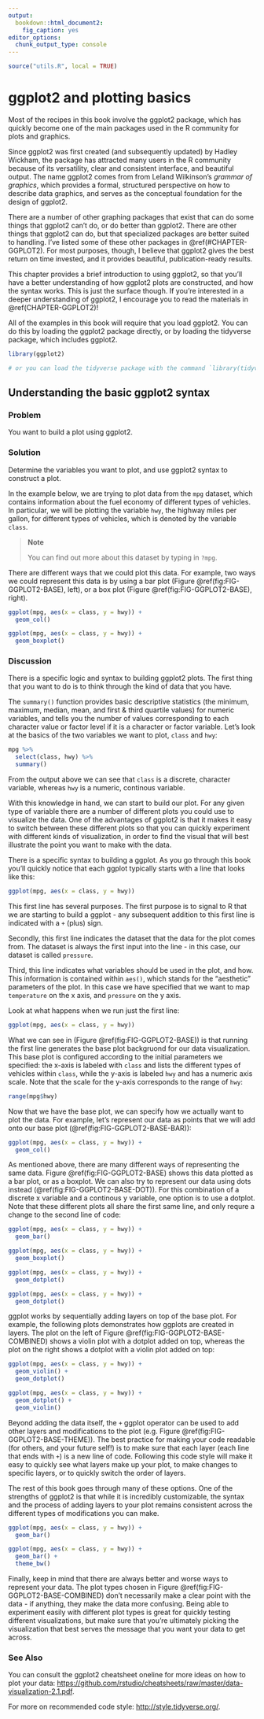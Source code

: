 ```yaml
---
output:
  bookdown::html_document2:
    fig_caption: yes
editor_options:
  chunk_output_type: console
---
```


```r
source("utils.R", local = TRUE)
```

ggplot2 and plotting basics {#CHAPTER-GGPLOT2-BASICS}
========

Most of the recipes in this book involve the ggplot2 package, which has quickly become one of the main packages used in the R community for plots and graphics. 

Since ggplot2 was first created (and subsequently updated) by Hadley Wickham, the package has attracted many users in the R community because of its versatility, clear and consistent interface, and beautiful output. The name ggplot2 comes from from Leland Wilkinson's *grammar of graphics*, which provides a formal, structured perspective on how to describe data graphics, and serves as the conceptual foundation for the design of ggplot2.

There are a number of other graphing packages that exist that can do some things that ggplot2 can't do, or do better than ggplot2. There are other things that ggplot2 can do, but that specialized packages are better suited to handling. I've listed some of these other packages in \@ref(#CHAPTER-GGPLOT2). For most purposes, though, I believe that ggplot2 gives the best return on time invested, and it provides beautiful, publication-ready results.

This chapter provides a brief introduction to using ggplot2, so that you'll have a better understanding of how ggplot2 plots are constructed, and how the syntax works. This is just the surface though. If you're interested in a deeper understanding of ggplot2, I encourage you to read the materials in \@ref(CHAPTER-GGPLOT2)! 

All of the examples in this book will require that you load ggplot2. You can do this by loading the ggplot2 package directly, or by loading the tidyverse package, which includes ggplot2.

```r
library(ggplot2)

# or you can load the tidyverse package with the command `library(tidyverse)`
```


Understanding the basic ggplot2 syntax
--------------------

### Problem

You want to build a plot using ggplot2.

### Solution

Determine the variables you want to plot, and use ggplot2 syntax to construct a plot. 

In the example below, we are trying to plot data from the `mpg` dataset, which contains information about the fuel economy of different types of vehicles. In particular, we will be plotting the variable `hwy`, the highway miles per gallon, for different types of vehicles, which is denoted by the variable `class`.

> **Note**
>
> You can find out more about this dataset by typing in `?mpg`.  

There are different ways that we could plot this data. For example, two ways we could represent this data is by using a bar plot (Figure \@ref(fig:FIG-GGPLOT2-BASE), left), or a box plot (Figure \@ref(fig:FIG-GGPLOT2-BASE), right). 

```r
ggplot(mpg, aes(x = class, y = hwy)) + 
  geom_col()

ggplot(mpg, aes(x = class, y = hwy)) + 
  geom_boxplot() 
```

### Discussion

There is a specific logic and syntax to building ggplot2 plots. The first thing that you want to do is to think through the kind of data that you have. 

The `summary()` function provides basic descriptive statistics (the minimum, maximum, median, mean, and first & third quartile values) for numeric variables, and tells you the number of values corresponding to each character value or factor level if it is a character or factor variable. Let's look at the basics of the two variables we want to plot, `class` and `hwy`:

```r
mpg %>% 
  select(class, hwy) %>% 
  summary()
```

From the output above we can see that `class` is a discrete, character variable, whereas `hwy` is a numeric, continous variable.

With this knowledge in hand, we can start to build our plot. For any given type of variable there are a number of different plots you could use to visualize the data. One of the advantages of ggplot2 is that it makes it easy to switch between these different plots so that you can quickly experiment with different kinds of visualization, in order to find the visual that will best illustrate the point you want to make with the data. 

There is a specific syntax to building a ggplot. As you go through this book you'll quickly notice that each ggplot typically starts with a line that looks like this:

```r
ggplot(mpg, aes(x = class, y = hwy))
```

This first line has several purposes. The first purpose is to signal to R that we are starting to build a ggplot - any subsequent addition to this first line is indicated with a `+` (plus) sign. 

Secondly, this first line indicates the dataset that the data for the plot comes from. The dataset is always the first input into the line - in this case, our dataset is called `pressure`.

Third, this line indicates what variables should be used in the plot, and how. This information is contained within `aes()`, which stands for the "aesthetic" parameters of the plot. In this case we have specified that we want to map `temperature` on the x axis, and `pressure` on the y axis.

Look at what happens when we run just the first line:

```r
ggplot(mpg, aes(x = class, y = hwy))
```

What we can see in (Figure \@ref(fig:FIG-GGPLOT2-BASE)) is that running the first line generates the base plot backgruond for our data visualization. This base plot is configured according to the initial parameters we specified: the x-axis is labeled with `class` and lists the different types of vehicles within `class`, while the y-axis is labeled `hwy` and has a numeric axis scale. Note that the scale for the y-axis corresponds to the range of `hwy`:

```r
range(mpg$hwy)
```

Now that we have the base plot, we can specify how we actually want to plot the data. For example, let's represent our data as points that we will add onto our base plot (\@ref(fig:FIG-GGPLOT2-BASE-BAR)):

```r
ggplot(mpg, aes(x = class, y = hwy)) +
  geom_col()
```

As mentioned above, there are many different ways of representing the same data. Figure \@ref(fig:FIG-GGPLOT2-BASE) shows this data plotted as a bar plot, or as a boxplot. We can also try to represent our data using dots instead (\@ref(fig:FIG-GGPLOT2-BASE-DOT)). For this combination of a discrete x variable and a continous y variable, one option is to use a dotplot. Note that these different plots all share the first same line, and only requre a change to the second line of code:

```r
ggplot(mpg, aes(x = class, y = hwy)) +
  geom_bar()

ggplot(mpg, aes(x = class, y = hwy)) +
  geom_boxplot()

ggplot(mpg, aes(x = class, y = hwy)) +
  geom_dotplot()
```

```r
ggplot(mpg, aes(x = class, y = hwy)) +
  geom_dotplot()
```

ggplot works by sequentially adding layers on top of the base plot. For example, the following plots demonstrates how ggplots are created in layers. The plot on the left of Figure \@ref(fig:FIG-GGPLOT2-BASE-COMBINED) shows a violin plot with a dotplot added on top, whereas the plot on the right shows a dotplot with a violin plot added on top:

```r
ggplot(mpg, aes(x = class, y = hwy)) +
  geom_violin() +
  geom_dotplot()

ggplot(mpg, aes(x = class, y = hwy)) +
  geom_dotplot() +
  geom_violin()
```

Beyond adding the data itself, the `+` ggplot operator can be used to add other layers and modifications to the plot (e.g. Figure \@ref(fig:FIG-GGPLOT2-BASE-THEME)). The best practice for making your code readable (for others, and your future self!) is to make sure that each layer (each line that ends with `+`) is a new line of code. Following this code style will make it easy to quickly see what layers make up your plot, to make changes to specific layers, or to quickly switch the order of layers.

The rest of this book goes through many of these options. One of the strengths of ggplot2 is that while it is incredibly customizable, the syntax and the process of adding layers to your plot remains consistent across the different types of modifications you can make. 

```r
ggplot(mpg, aes(x = class, y = hwy)) +
  geom_bar()

ggplot(mpg, aes(x = class, y = hwy)) +
  geom_bar() +
  theme_bw()
```

Finally, keep in mind that there are always better and worse ways to represent your data. The plot types chosen in Figure \@ref(fig:FIG-GGPLOT2-BASE-COMBINED) don't necessarily make a clear point with the data - if anything, they make the data more confusing. Being able to experiment easily with different plot types is great for quickly testing different visualizations, but make sure that you're ultimately picking the visualization that best serves the message that you want your data to get across.

### See Also

You can consult the ggplot2 cheatsheet oneline for more ideas on how to plot your data: <https://github.com/rstudio/cheatsheets/raw/master/data-visualization-2.1.pdf>.

For more on recommended code style: <http://style.tidyverse.org/>.